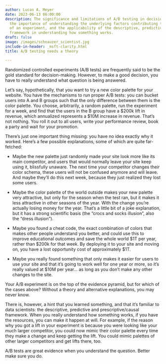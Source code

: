 ```yaml
---
author: Lucas A. Meyer
date: 2023-06-13 06:00:00
description: The significance and limitations of A/B testing in decision-making processes,
  the importance of understanding the underlying factors contributing to the result
  of an experiment, and the applicability of the descriptive, predictive and prescriptive/causal
  framework in understanding how something works.
draft: false
image: /images/schnauzer_scientist.jpg
include-in-header: _msft-clarity.html
title: A/B testing needs a theory

---
```

Randomized controlled experiments (A/B tests) are frequently said to be the gold standard for decision-making. However, to make a good decision, you have to really understand what question is being answered.

Let's say, hypothetically, that you want to try a new color palette for your website. You have the mechanisms to run proper A/B tests: you can bucket users into A and B groups such that the only difference between them is the color palette. You choose, arbitrarily, a random palette, run the experiment for a week, and find that the users in the B group have a $200k lift in revenue, which annualized represents a $10M increase in revenue. That's not nothing. You roll it out to all users, write your performance review, book a party and wait for your promotion.

There's just one important thing missing: you have no idea exactly why it worked. Here's a few possible explanations, some of which are quite far-fetched:

- Maybe the new palette just randomly made your site look more like its main competitor, and users that would normally leave your site keep using it, blissfully unaware. The next time your competitor changes their color schema, these users will not be confused anymore and will leave. And maybe they'll do this next week, because they just realized they lost some users.
  
- Maybe the color palette of the world outside makes your new palette very attractive, but only for the season when the test ran, but it makes it less attractive in other seasons of the year. With the change you're actually losing money for the year. That's a little bit of a joke explanation, but it has a strong scientific basis (the "crocs and socks illusion", also the "dress illusion"). 
  
- Maybe you found a cheat code, the exact combination of colors that makes other people understand you better, and could use this to improve educational outcomes and save the whole world $1T per year, rather than $200k for that week. By deploying it to your site and moving on, you have a lost opportunity cost of approximately $1T.
  
- Maybe you really found something that only makes it easier for users to use your site and that it's going to work well for one year or more, so it's really valued at $10M per year... as long as you don't make any other changes to the site. 

Your A/B experiment is on the top of the evidence pyramid, but for which of the cases above? Without a theory and alternative explanations, you may never know.

There is, however, a hint that you learned something, and that it's familiar to data scientists: the descriptive, predictive and prescriptive/causal framework. When you really understand how something works, if you have the resources, you can make it happen at will. For example, if the reason why you got a lift in your experiment is because you were looking like your much larger competitor, you could now mimic their color palette every time they make a change and keep getting the lift. You could mimic palettes of other larger competitors and get lifts there, too. 

A/B tests are great evidence when you understand the question. Better make sure you do.